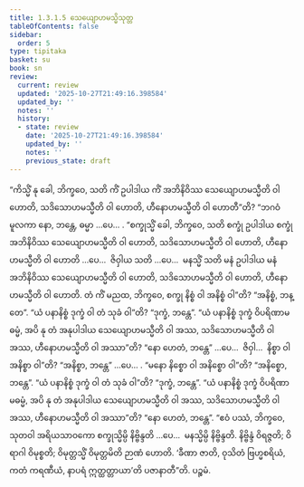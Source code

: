 ```yaml
---
title: 1.3.1.5 သေယျောဟမသ္မိသုတ္တ
tableOfContents: false
sidebar:
  order: 5
type: tipitaka
basket: su
book: sn
review:
  current: review
  updated: '2025-10-27T21:49:16.398584'
  updated_by: ''
  notes: ''
  history:
  - state: review
    date: '2025-10-27T21:49:16.398584'
    updated_by: ''
    notes: ''
    previous_state: draft
---
```



<ReviewStatus review={frontmatter.review} showDetails={true} />

<HypothesisAnnotation frontmatter={frontmatter} />

<DynamicBreadcrumb />

<Division number="108" book="sn" e="ch" v="18" p="296">

<Paragraph number="581" book="sn">
“ကိသ္မိံ နု ခေါ, ဘိက္ခဝေ, သတိ ကိံ ဥပါဒါယ ကိံ အဘိနိဝိဿ သေယျောဟမသ္မီတိ ဝါ ဟောတိ, သဒိသောဟမသ္မီတိ ဝါ ဟောတိ, ဟီနောဟမသ္မီတိ ဝါ ဟောတီ”တိ?
</Paragraph>

<Paragraph number="582" book="sn">
“ဘဂဝံမူလကာ နော, ဘန္တေ, ဓမ္မာ …ပေ… .
</Paragraph>

<Paragraph number="583" book="sn">
“စက္ခုသ္မိံ ခေါ, ဘိက္ခဝေ, သတိ စက္ခုံ ဥပါဒါယ စက္ခုံ အဘိနိဝိဿ သေယျောဟမသ္မီတိ ဝါ ဟောတိ, သဒိသောဟမသ္မီတိ ဝါ ဟောတိ, ဟီနောဟမသ္မီတိ ဝါ ဟောတိ …ပေ…  ဇိဝှါယ သတိ …ပေ…  မနသ္မိံ သတိ မနံ ဥပါဒါယ မနံ အဘိနိဝိဿ သေယျောဟမသ္မီတိ ဝါ ဟောတိ, သဒိသောဟမသ္မီတိ ဝါ ဟောတိ, ဟီနောဟမသ္မီတိ ဝါ ဟောတိ. တံ ကိံ မညထ, ဘိက္ခဝေ, စက္ခု နိစ္စံ ဝါ အနိစ္စံ ဝါ”တိ?
</Paragraph>

<Paragraph number="584" book="sn">
“အနိစ္စံ, ဘန္တေ”.
</Paragraph>

<Paragraph number="585" book="sn">
“ယံ ပနာနိစ္စံ ဒုက္ခံ ဝါ တံ သုခံ ဝါ”တိ?
</Paragraph>

<Paragraph number="586" book="sn">
“ဒုက္ခံ, ဘန္တေ”.
</Paragraph>

<Paragraph number="587" book="sn">
“ယံ ပနာနိစ္စံ ဒုက္ခံ ဝိပရိဏာမဓမ္မံ, အပိ နု တံ အနုပါဒါယ သေယျောဟမသ္မီတိ ဝါ အဿ, သဒိသောဟမသ္မီတိ ဝါ အဿ, ဟီနောဟမသ္မီတိ ဝါ အဿာ”တိ?
</Paragraph>

<Paragraph number="588" book="sn">
“နော ဟေတံ, ဘန္တေ” …ပေ…  ဇိဝှါ…  နိစ္စာ ဝါ အနိစ္စာ ဝါ”တိ?
</Paragraph>

<Paragraph number="589" book="sn">
“အနိစ္စာ, ဘန္တေ” …ပေ… .
</Paragraph>

<Paragraph number="590" book="sn">
“မနော နိစ္စော ဝါ အနိစ္စော ဝါ”တိ?
</Paragraph>

<Paragraph number="591" book="sn">
“အနိစ္စော, ဘန္တေ”.
</Paragraph>

<Paragraph number="592" book="sn">
“ယံ ပနာနိစ္စံ ဒုက္ခံ ဝါ တံ သုခံ ဝါ”တိ?
</Paragraph>

<Paragraph number="593" book="sn">
“ဒုက္ခံ, ဘန္တေ”.
</Paragraph>

<Paragraph number="594" book="sn">
“ယံ ပနာနိစ္စံ ဒုက္ခံ ဝိပရိဏာမဓမ္မံ, အပိ နု တံ အနုပါဒါယ သေယျောဟမသ္မီတိ ဝါ အဿ, သဒိသောဟမသ္မီတိ ဝါ အဿ, ဟီနောဟမသ္မီတိ ဝါ အဿာ”တိ?
</Paragraph>

<Paragraph number="595" book="sn">
“နော ဟေတံ, ဘန္တေ”.
</Paragraph>

<Paragraph number="596" book="sn">
“ဧဝံ ပဿံ, ဘိက္ခဝေ, သုတဝါ အရိယသာဝကော စက္ခုသ္မိမ္ပိ နိဗ္ဗိန္ဒတိ …ပေ…  မနသ္မိမ္ပိ နိဗ္ဗိန္ဒတိ. နိဗ္ဗိန္ဒံ ဝိရဇ္ဇတိ; ဝိရာဂါ ဝိမုစ္စတိ; ဝိမုတ္တသ္မိံ ဝိမုတ္တမိတိ ဉာဏံ ဟောတိ. ‘ခီဏာ ဇာတိ, ဝုသိတံ ဗြဟ္မစရိယံ, ကတံ ကရဏီယံ, နာပရံ ဣတ္ထတ္တာယာ’တိ ပဇာနာတီ”တိ.

</Paragraph>
</Division>

<Paragraph number="597" type="center" book="sn">
ပဉ္စမံ.
</Paragraph>